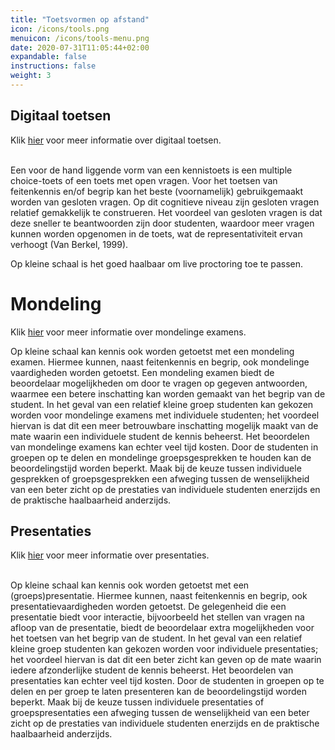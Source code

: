 ```yaml
---
title: "Toetsvormen op afstand"
icon: /icons/tools.png
menuicon: /icons/tools-menu.png
date: 2020-07-31T11:05:44+02:00
expandable: false
instructions: false
weight: 3
---
```


## Digitaal toetsen

Klik [hier](https://werkgroep-toetsen-op-afstand.github.io/assessment-selection-tool/methods/digital_assessment/) voor meer informatie over digitaal toetsen.  
<br>

Een voor de hand liggende vorm van een kennistoets is een multiple choice-toets of een toets met open vragen. Voor het toetsen van feitenkennis en/of begrip kan het beste (voornamelijk) gebruikgemaakt worden van gesloten vragen. Op dit cognitieve niveau zijn gesloten vragen relatief gemakkelijk te construeren. Het voordeel van gesloten vragen is dat deze sneller te beantwoorden zijn door studenten, waardoor meer vragen kunnen worden opgenomen in de toets, wat de representativiteit ervan verhoogt (Van Berkel, 1999). 

Op kleine schaal is het goed haalbaar om live proctoring toe te passen.  

# Mondeling 
Klik [hier](https://werkgroep-toetsen-op-afstand.github.io/assessment-selection-tool/methods/oral_exam/) voor meer informatie over mondelinge examens.  

Op kleine schaal kan kennis ook worden getoetst met een mondeling examen. Hiermee kunnen, naast feitenkennis en begrip, ook mondelinge vaardigheden worden getoetst. Een mondeling examen biedt de beoordelaar mogelijkheden om door te vragen op gegeven antwoorden, waarmee een betere inschatting kan worden gemaakt van het begrip van de student. In het geval van een relatief kleine groep studenten kan gekozen worden voor mondelinge examens met individuele studenten; het voordeel hiervan is dat dit een meer betrouwbare inschatting mogelijk maakt van de mate waarin een individuele student de kennis beheerst. Het beoordelen van mondelinge examens kan echter veel tijd kosten. Door de studenten in groepen op te delen en mondelinge groepsgesprekken te houden kan de beoordelingstijd worden beperkt. Maak bij de keuze tussen individuele gesprekken of groepsgesprekken een afweging tussen de wenselijkheid van een beter zicht op de prestaties van individuele studenten enerzijds en de praktische haalbaarheid anderzijds. 

## Presentaties
Klik [hier]( https://werkgroep-toetsen-op-afstand.github.io/assessment-selection-tool/methods/presentation) voor meer informatie over presentaties.  
<br>

Op kleine schaal kan kennis ook worden getoetst met een (groeps)presentatie. Hiermee kunnen, naast feitenkennis en begrip, ook presentatievaardigheden worden getoetst. De gelegenheid die een presentatie biedt voor interactie, bijvoorbeeld het stellen van vragen na afloop van de presentatie, biedt de beoordelaar extra mogelijkheden voor het toetsen van het begrip van de student. In het geval van een relatief kleine groep studenten kan gekozen worden voor individuele presentaties; het voordeel hiervan is dat dit een beter zicht kan geven op de mate waarin iedere afzonderlijke student de kennis beheerst. Het beoordelen van presentaties kan echter veel tijd kosten. Door de studenten in groepen op te delen en per groep te laten presenteren kan de beoordelingstijd worden beperkt. Maak bij de keuze tussen individuele presentaties of groepspresentaties een afweging tussen de wenselijkheid van een beter zicht op de prestaties van individuele studenten enerzijds en de praktische haalbaarheid anderzijds.